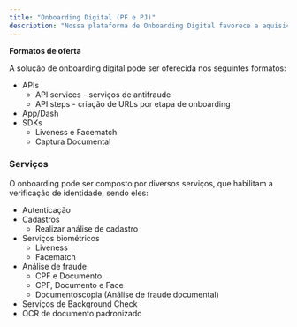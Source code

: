 ```yaml
---
title: "Onboarding Digital (PF e PJ)"
description: "Nossa plataforma de Onboarding Digital favorece a aquisição e conversão de novos usuários e transações de maneira rápida e segura. Ao utilizar nossa plataforma você tem acesso a canais de integração como APIs, SDKs e Apps White Label, otimizando seus processos em um prazo menor e com um custo de setup mais baixo."
---
```


**Formatos de oferta**

A solução de onboarding digital pode ser oferecida nos seguintes formatos:

- APIs
  - API services - serviços de antifraude
  - API steps - criação de URLs por etapa de onboarding
- App/Dash
- SDKs
  - Liveness e Facematch
  - Captura Documental

### Serviços

O onboarding pode ser composto por diversos serviços, que habilitam a verificação de identidade, sendo eles:

- Autenticação
- Cadastros
  - Realizar análise de cadastro
- Serviços biométricos
  - <Tooltip tip="Realiza uma análise automática para verificar se a imagem enviada pertence a uma pessoa real e está viva, evitando tentativas de fraude como fotos, vídeos ou máscaras. O processo ocorre sem necessidade de interação ativa do usuário.">Liveness</Tooltip>
  - <Tooltip tip="Compara imagens faciais para verificar similaridade e confirmar a identidade do usuário. Pode operar no modo 1:1 (comparação entre dois rostos) ou 1:N (comparação contra um banco de imagens), permitindo autenticação segura, prevenção de fraudes e verificação eficiente em diferentes contextos">Facematch</Tooltip>
- Análise de fraude
  - CPF e Documento
  - CPF, Documento e Face
  - Documentoscopia (Análise de fraude documental)
- Serviços de Background Check
- OCR de documento padronizado